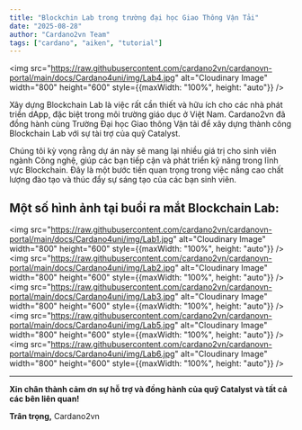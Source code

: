 ```yaml
---
title: "Blockchin Lab trong trường đại học Giao Thông Vận Tải"
date: "2025-08-28"
author: "Cardano2vn Team"
tags: ["cardano", "aiken", "tutorial"]
---
```


<img src="https://raw.githubusercontent.com/cardano2vn/cardanovn-portal/main/docs/Cardano4uni/img/Lab4.jpg" alt="Cloudinary Image" width="800" height="600" style={{maxWidth: "100%", height: "auto"}} />

Xây dựng Blockchain Lab là việc rất cần thiết và hữu ích cho các nhà phát triển dApp, đặc biệt trong môi trường giáo dục ở Việt Nam. Cardano2vn đã đồng hành cùng Trường Đại học Giao thông Vận tải để xây dựng thành công Blockchain Lab với sự tài trợ của quỹ Catalyst.

Chúng tôi kỳ vọng rằng dự án này sẽ mang lại nhiều giá trị cho sinh viên ngành Công nghệ, giúp các bạn tiếp cận và phát triển kỹ năng trong lĩnh vực Blockchain. Đây là một bước tiến quan trọng trong việc nâng cao chất lượng đào tạo và thúc đẩy sự sáng tạo của các bạn sinh viên.

## Một số hình ảnh tại buổi ra mắt Blockchain Lab:

<img src="https://raw.githubusercontent.com/cardano2vn/cardanovn-portal/main/docs/Cardano4uni/img/Lab1.jpg" alt="Cloudinary Image" width="800" height="600" style={{maxWidth: "100%", height: "auto"}} />
<img src="https://raw.githubusercontent.com/cardano2vn/cardanovn-portal/main/docs/Cardano4uni/img/Lab2.jpg" alt="Cloudinary Image" width="800" height="600" style={{maxWidth: "100%", height: "auto"}} />
<img src="https://raw.githubusercontent.com/cardano2vn/cardanovn-portal/main/docs/Cardano4uni/img/Lab3.jpg" alt="Cloudinary Image" width="800" height="600" style={{maxWidth: "100%", height: "auto"}} />
<img src="https://raw.githubusercontent.com/cardano2vn/cardanovn-portal/main/docs/Cardano4uni/img/Lab5.jpg" alt="Cloudinary Image" width="800" height="600" style={{maxWidth: "100%", height: "auto"}} />
<img src="https://raw.githubusercontent.com/cardano2vn/cardanovn-portal/main/docs/Cardano4uni/img/Lab6.jpg" alt="Cloudinary Image" width="800" height="600" style={{maxWidth: "100%", height: "auto"}} />

---

**Xin chân thành cảm ơn sự hỗ trợ và đồng hành của quỹ Catalyst và tất cả các bên liên quan!**

**Trân trọng,**
Cardano2vn



